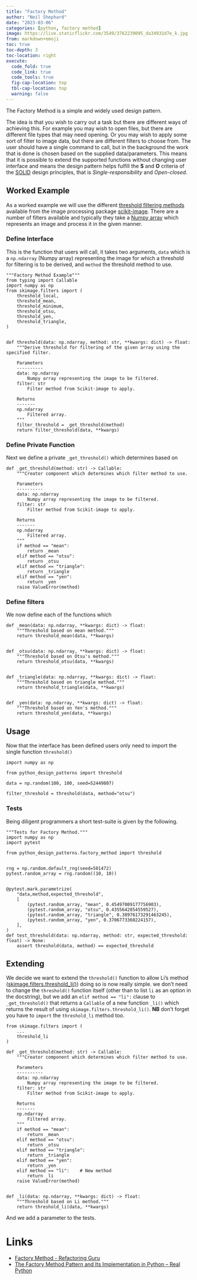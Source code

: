 ```yaml
---
title: "Factory Method"
author: "Neil Shephard"
date: "2023-03-06"
categories: [python, factory method]
image: https://live.staticflickr.com/3549/3762239095_da34931d7e_k.jpg
from: markdown+emoji
toc: true
toc-depth: 3
toc-location: right
execute:
  code_fold: true
  code_link: true
  code_tools: true
  fig-cap-location: top
  tbl-cap-location: top
  warning: false
---
```


The Factory Method is a simple and widely used design pattern.


The idea is that you wish to carry out a task but there are different ways of achieving this. For example you may wish
to open files, but there are different file types that may need opening. Or you may wish to apply some sort of filter to
image data, but there are different filters to choose from. The user should have a single command to call, but in the
background the work that is done is chosen based on the supplied data/parameters. This means that it is possible to
extend the supported functions without changing user interface and means the design pattern helps fulfill the **S** and
**O** criteria of the [SOLID](https://en.wikipedia.org/wiki/SOLID) design principles, that is _Single-responsibility_
and _Open-closed_.

## Worked Example

As a worked example we will use the different [threshold filtering
methods](https://scikit-image.org/docs/stable/api/skimage.filters.html) available from the image processing package
[scikit-image](https://scikit-image.org/). There are a number of filters available and typically they take a [Numpy
array](https://numpy.org/doc/stable/reference/generated/numpy.array.html) which represents an image and process it in
the given manner.

### Define Interface

This is the function that users will call, it takes two arguments, `data` which is a `np.ndarray` (Numpy array)
representing the image for which a threshold for filtering is to be derived, and `method` the threshold method to use.


``` .python
"""Factory Method Example"""
from typing import Callable
import numpy as np
from skimage.filters import (
    threshold_local,
    threshold_mean,
    threshold_minimum,
    threshold_otsu,
    threshold_yen,
    threshold_triangle,
)


def threshold(data: np.ndarray, method: str, **kwargs: dict) -> float:
    """Derive threshold for filtering of the given array using the specified filter.

    Parameters
    ----------
    data: np.ndarray
        Numpy array representing the image to be filtered.
    filter: str
        Filter method from Scikit-image to apply.

    Returns
    -------
    np.ndarray
        Filtered array.
    """
    filter_threshold = _get_threshold(method)
    return filter_threshold(data, **kwargs)

```

### Define Private Function

Next we define a private `_get_threshold()` which determines based on

``` .python
def _get_threshold(method: str) -> Callable:
    """Creator component which determines which filter method to use.

    Parameters
    ----------
    data: np.ndarray
        Numpy array representing the image to be filtered.
    filter: str
        Filter method from Scikit-image to apply.

    Returns
    -------
    np.ndarray
        Filtered array.
    """
    if method == "mean":
        return _mean
    elif method == "otsu":
        return _otsu
    elif method == "triangle":
        return _triangle
    elif method == "yen":
        return _yen
    raise ValueError(method)
```

### Define filters

We now define each of the functions which

``` .python
def _mean(data: np.ndarray, **kwargs: dict) -> float:
    """Threshold based on mean method."""
    return threshold_mean(data, **kwargs)


def _otsu(data: np.ndarray, **kwargs: dict) -> float:
    """Threshold based on Otsu's method."""
    return threshold_otsu(data, **kwargs)


def _triangle(data: np.ndarray, **kwargs: dict) -> float:
    """Threshold based on triangle method."""
    return threshold_triangle(data, **kwargs)


def _yen(data: np.ndarray, **kwargs: dict) -> float:
    """Threshold based on Yen's method."""
    return threshold_yen(data, **kwargs)
```

## Usage

Now that the interface has been defined users only need to import the single function `threshold()`

``` .python
import numpy as np

from python_design_patterns import threshold

data = np.random(100, 100, seed=52449807)

filter_threshold = threshold(data, method="otsu")
```

### Tests

Being diligent programmers a short test-suite is given by the following.

``` .python
"""Tests for Factory Method."""
import numpy as np
import pytest

from python_design_patterns.factory_method import threshold


rng = np.random.default_rng(seed=501472)
pytest.random_array = rng.random((10, 10))


@pytest.mark.parametrize(
    "data,method,expected_threshold",
    [
        (pytest.random_array, "mean", 0.45497009177756903),
        (pytest.random_array, "otsu", 0.4355642854559527),
        (pytest.random_array, "triangle", 0.38976173291463245),
        (pytest.random_array, "yen", 0.3706773360224157),
    ],
)
def test_threshold(data: np.ndarray, method: str, expected_threshold: float) -> None:
    assert threshold(data, method) == expected_threshold
```


## Extending

We decide we want to extend the `threshold()` function to allow Li's method
([skimage.filters.threshold_li()](https://scikit-image.org/docs/stable/api/skimage.filters.html#skimage.filters.threshold_li))
doing so is now really simple. we don't need to change the `threshold()` function itself (other than to list `li` as an
option in the docstring), but we add an `elif method == "li":` clause to `_get_threshold()` that returns a `Callable` of
a new function `_li()` which returns the result of using `skimage.filters.threshold_li()`. **NB** don't forget you have
to `import` the `threshold_li` method too.

``` .python
from skimage.filters import (
    ...
    threshold_li
)

def _get_threshold(method: str) -> Callable:
    """Creator component which determines which filter method to use.

    Parameters
    ----------
    data: np.ndarray
        Numpy array representing the image to be filtered.
    filter: str
        Filter method from Scikit-image to apply.

    Returns
    -------
    np.ndarray
        Filtered array.
    """
    if method == "mean":
        return _mean
    elif method == "otsu":
        return _otsu
    elif method == "triangle":
        return _triangle
    elif method == "yen":
        return _yen
    elif method == "li":    # New method
        return _li
    raise ValueError(method)


def _li(data: np.ndarray, **kwargs: dict) -> float:
    """Threshold based on Li method."""
    return threshold_li(data, **kwargs)
```

And we add a parameter to the tests.

# Links

* [Factory Method - Refactoring Guru](https://refactoring.guru/design-patterns/factory-method)
* [The Factory Method Pattern and Its Implementation in Python – Real Python](https://realpython.com/factory-method-python/)

